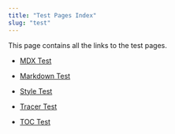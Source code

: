 ```yaml
---
title: "Test Pages Index"
slug: "test"
---
```


This page contains all the links to the test pages.

- [MDX Test](mdx)

- [Markdown Test](markdown)

- [Style Test](style)

- [Tracer Test](tracer)

- [TOC Test](toc)

